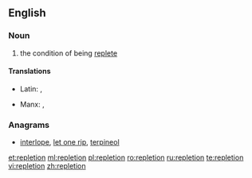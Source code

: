 ==English==

===Noun===
{{en-noun|-}}

# the condition of being [[replete]]

====Translations====
{{trans-top|the condition of being replete}}
* Latin: {{t-|la|plenitas|f|alt=plēnitās}}, {{t-|la|saturitas|f}}
{{trans-mid}}
* Manx: {{t-|gv|saieys|m}}, {{t-|gv|saieid|m}}
{{trans-bottom}}

===Anagrams===
* [[interlope#English|interlope]], [[let one rip#English|let one rip]], [[terpineol#English|terpineol]]

[[et:repletion]]
[[ml:repletion]]
[[pl:repletion]]
[[ro:repletion]]
[[ru:repletion]]
[[te:repletion]]
[[vi:repletion]]
[[zh:repletion]]
